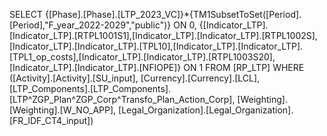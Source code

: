 SELECT {[Phase].[Phase].[LTP_2023_VC]}*{TM1SubsetToSet([Period].[Period],"F_year_2022-2029","public")} ON 0, {[Indicator_LTP].[Indicator_LTP].[RTPL1001S1],[Indicator_LTP].[Indicator_LTP].[RTPL1002S],[Indicator_LTP].[Indicator_LTP].[TPL10],[Indicator_LTP].[Indicator_LTP].[TPL1_op_costs],[Indicator_LTP].[Indicator_LTP].[RTPL1003S20],[Indicator_LTP].[Indicator_LTP].[NFIOPE]} ON 1 FROM [RP_LTP] WHERE ([Activity].[Activity].[SU_input], [Currency].[Currency].[LCL], [LTP_Components].[LTP_Components].[LTP^ZGP_Plan^ZGP_Corp^Transfo_Plan_Action_Corp], [Weighting].[Weighting].[W_NO_APP], [Legal_Organization].[Legal_Organization].[FR_IDF_CT4_input])